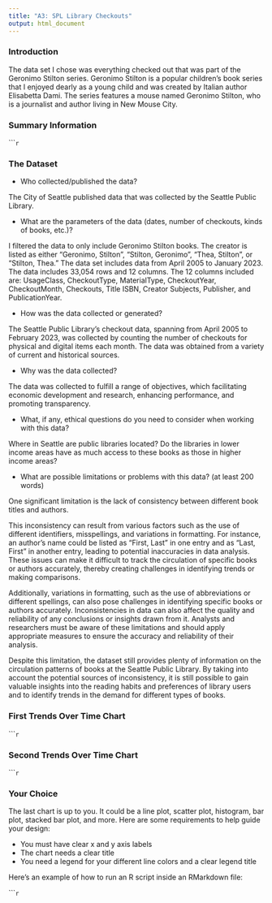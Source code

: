 ```yaml
---
title: "A3: SPL Library Checkouts"
output: html_document
---
```


### Introduction

The data set I chose was everything checked out that was part of the Geronimo Stilton series. Geronimo Stilton is a popular children's book series that I enjoyed dearly as a young child and was created by Italian author Elisabetta Dami. The series features a mouse named Geronimo Stilton, who is a journalist and author living in New Mouse City. 

### Summary Information

``````r
```


### The Dataset

- Who collected/published the data?  

The City of Seattle published data that was collected by the Seattle Public Library.

- What are the parameters of the data (dates, number of checkouts, kinds of books, etc.)?

I filtered the data to only include Geronimo Stilton books. The creator is listed as either "Geronimo, Stilton", "Stilton, Geronimo", "Thea, Stilton", or "Stilton, Thea." The data set includes data from April 2005 to January 2023. The data includes 33,054 rows and 12 columns. The 12 columns included are: UsageClass, CheckoutType, MaterialType, CheckoutYear, CheckoutMonth, Checkouts, Title	ISBN,	Creator	Subjects,	Publisher, and PublicationYear.

- How was the data collected or generated?  

The Seattle Public Library's checkout data, spanning from April 2005 to February 2023, was collected by counting the number of checkouts for physical and digital items each month. The data was obtained from a variety of current and historical sources.


- Why was the data collected?  

The data was collected to fulfill a range of objectives, which facilitating economic development and research, enhancing performance, and promoting transparency.

- What, if any, ethical questions do you need to consider when working with this data?  

Where in Seattle are public libraries located? Do the libraries in lower income areas have as much access to these books as those in higher income areas?

- What are possible limitations or problems with this data?   (at least 200 words)

One significant limitation is the lack of consistency between different book titles and authors.

This inconsistency can result from various factors such as the use of different identifiers, misspellings, and variations in formatting. For instance, an author's name could be listed as "First, Last" in one entry and as "Last, First" in another entry, leading to potential inaccuracies in data analysis. These issues can make it difficult to track the circulation of specific books or authors accurately, thereby creating challenges in identifying trends or making comparisons.

Additionally, variations in formatting, such as the use of abbreviations or different spellings, can also pose challenges in identifying specific books or authors accurately. Inconsistencies in data can also affect the quality and reliability of any conclusions or insights drawn from it. Analysts and researchers must be aware of these limitations and should apply appropriate measures to ensure the accuracy and reliability of their analysis.

Despite this limitation, the dataset still provides plenty of information on the circulation patterns of books at the Seattle Public Library. By taking into account the potential sources of inconsistency, it is still possible to gain valuable insights into the reading habits and preferences of library users and to identify trends in the demand for different types of books.


### First Trends Over Time Chart
``````r
```


### Second Trends Over Time Chart\
``````r
```

### Your Choice

The last chart is up to you. It could be a line plot, scatter plot, histogram, bar plot, stacked bar plot, and more. Here are some requirements to help guide your design:

- You must have clear x and y axis labels
- The chart needs a clear title
- You need a legend for your different line colors and a clear legend title

Here's an example of how to run an R script inside an RMarkdown file:

``````r
```



